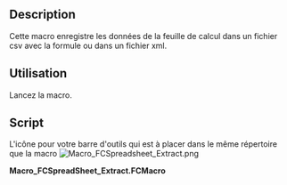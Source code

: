 <languages/>
<div class="mw-translate-fuzzy">
{{Macro/fr
|Name=Macro_FCSpreadsheet_Extract
|Icon=Macro_FCSpreadsheet_Extract.png
|Description=Cette macro enregistre les données de la feuille de calcul dans un fichier csv avec la formule ou dans un fichier xml.<br/> <br/>{{ColoredText|#ff0000|#ffffff|Nouvelle version tourne seulement avec FC version 0.18 and more (PySide2 Qt5)}} <br/> <br/> Pour la version précédente voir [https://gist.githubusercontent.com/mario52a/29f7dce6934e8adf5d584bdddd2e469f/raw/ef0b0de56a65afc34a9a1a969969797910f3a004/Macro_FCSpreadSheet_Extract.FCMacro Macro_FCSpreadSheet_Extract.FCMacro] et installez la manuellement.
|Author=Mario52
|Version=0.2
|Date=2020-03-14
|FCVersion=0.18 et plus
|Download=[https://www.freecadweb.org/wiki/images/d/d5/Macro_FCSpreadsheet_Extract.png ToolBar Icon]
}}
</div>

==Description== 

Cette macro enregistre les données de la feuille de calcul dans un fichier csv avec la formule ou dans un fichier xml.

<span id="Usage"></span>
==Utilisation==

Lancez la macro.

==Script==

L'icône pour votre barre d'outils qui est à placer dans le même répertoire que la macro [[File:Macro_FCSpreadsheet_Extract.png]]

'''Macro_FCSpreadSheet_Extract.FCMacro'''

{{MacroCode|code=
# -*- coding: utf-8 -*-
from __future__ import unicode_literals
"""
***************************************************************************
*   Copyright (c) 2018 2019 2020 <mario52>                                *
*                                                                         *
*   This file is a supplement to the FreeCAD CAx development system.      *
*                                                                         *
*   This program is free software; you can redistribute it and/or modify  *
*   it under the terms of the GNU Lesser General Public License (LGPL)    *
*   as published by the Free Software Foundation; either version 2 of     *
*   the License, or (at your option) any later version.                   *
*   for detail see the LICENCE text file.                                 *
*                                                                         *
*   This software is distributed in the hope that it will be useful,      *
*   but WITHOUT ANY WARRANTY; without even the implied warranty of        *
*   MERCHANTABILITY or FITNESS FOR A PARTICULAR PURPOSE.  See the         *
*   GNU Library General Public License for more details.                  *
*                                                                         *
*   You should have received a copy of the GNU Library General Public     *
*   License along with this macro; if not, write to the Free Software     *
*   Foundation, Inc., 59 Temple Place, Suite 330, Boston, MA  02111-1307  *
*   USA                                                                   *
***************************************************************************
*           WARNING! All changes in this file will be lost and            *  
*                  may cause malfunction of the program                   *
***************************************************************************
"""
#05/05/2018 14/03/2020
#
__title__   = "FCSpreadSheet_Extract"
__author__  = "Mario52"
__url__     = "https://freecad.org"
__Wiki__    = "https://wiki.freecad.org/Macro_FCSpreadSheet_Extract"
__version__ = "00.03"
__date__    = "2020/03/14" #YYYY/MM/DD


#### Test FreeCAD.Version above 0.17 BEGIN ##########################################################################################################
import WebGui
#WebGui.openBrowser("https://freecad.org/")
try:
    import PySide
    from PySide import QtGui
    import sys, os
    def errorDialog(msg):
        diag = QtGui.QMessageBox(QtGui.QMessageBox.Critical,u"Error FreeCAD Version",msg )
        diag.setWindowFlags(PySide.QtCore.Qt.WindowStaysOnTopHint) # PySide #cette fonction met la fenetre en avant
        diag.setStyleSheet("QLabel {color : #ffffff; background-color : #FF3300;  font: bold}")
        WebGui.openBrowser("https://gist.githubusercontent.com/mario52a/29f7dce6934e8adf5d584bdddd2e469f/raw/ef0b0de56a65afc34a9a1a969969797910f3a004/Macro_FCSpreadSheet_Extract.FCMacro" + "\n\n")
        diag.exec_()
        diag.setStyleSheet("Base")

    if int(FreeCAD.Version()[1]) < 18:      # Version of FreeCAD
        memo = PySide.QtGui.QClipboard()    # Copy the title in to the clipBoard
        memo.setText(__title__)    
        FreeCAD.Console.PrintMessage("https://gist.githubusercontent.com/mario52a/29f7dce6934e8adf5d584bdddd2e469f/raw/ef0b0de56a65afc34a9a1a969969797910f3a004/Macro_FCSpreadSheet_Extract.FCMacro" + "\n\n")
        errorDialog("This version " + __title__ + " works with FreeCAD v0.18 or higher. " + "\n\n"
                    "PySide2 Qt version: 5" + "\n\n"
                    "The macro it was derived from (30/04/2018 for FC v0.17) is displayed in your FreeCAD browser" + "\n\n"
                    "copy and paste it into the FCSpreadSheet_Extract macro or install it manually." + "\n\n"
                    "If the code is not displayed in the FreeCAD browser page," + "\n"
                    "copy the URL displayed in the Report View")
except Exception:
    None
#### Test FreeCAD.Version above 0.17 END ############################################################################################################

import PySide2
from PySide2 import QtWidgets, QtGui ,QtCore 
from PySide2.QtGui import *
from PySide2.QtCore import *
import copy
import re


path = FreeCAD.ConfigGet("UserAppData")
#path = Your path

global ESCAPE
global tableau
global data

########## separator 
ESCAPE = "\t"           #tabulation    #compatible FC
#ESCAPE = ","            #virgule       #compatible FCInfo
#ESCAPE = ";"            #point virgule #option
#ESCAPE = " "            #espace        #option
#ESCAPE = ""             #vide          #option
##########

def decodeColonne(colonne = "A"):                                  # converti la chaine A ... ZZ en numero de colonne ex: A = 1; AA = 27
    colonne  = re.split('[0-9]+', colonne, flags=re.IGNORECASE)[0] # supp the alphanumeric number ex: A2 = A; A12 = A (1A return 0)
    try:
        if len(colonne) > 1:
            return ((ord(colonne[0].upper()) - 64) * 26 ) + (ord(colonne[1].upper()) - 64) # max 2 car (AAAA return 27)
        else:
            return (ord(colonne.upper()) - 64 )
    except Exception:
        return 0

def decodeOccupation(dataTableau = ""):  # decode the max occupation Colonnes, Lines and give the cell occupation
    #
    #lineMax, colonneMax, cellsOccupation = decodeOccupation(FreeCAD.ActiveDocument.getObject(str(Sheet.Name)))
    #
    try:
        #tyty = unicode(dataTableau.cells.Content, "utf-8")
        tyty = dataTableau.cells.Content
        tyty = tyty.split(">")

        ####
        cellsOccupation = [] 
        cellsSorted     = []                                                 # search the "A1" definition
        for i in tyty[1:-2]:                                                 # split les cases dans la chaine XML
            i = i[i.find('"')+1:]
            i = i[:i.find('"')]
            cellsOccupation.append(i)

        cellsSorted = copy.deepcopy(cellsOccupation)
        cellsSorted.sort()

        ####
        linesMax = 0
        for i in cellsSorted:                                                # recherche le max (ligne et colonne)
            colonnesMax = re.split('[0-9]+', i, flags=re.IGNORECASE)         # colonne max (AA)
            try:
                dummy   = int(re.split('[A-Z]+', i, flags=re.IGNORECASE)[1]) # line
                if dummy > linesMax:
                    linesMax = dummy                                         # lines max
            except Exception:
                None
        del cellsSorted[:]
        ####
        return linesMax, decodeColonne(colonnesMax[0]), cellsOccupation      # return linesMax , colonnesMax, cellsOccupation

    except Exception:
        FreeCAD.Console.PrintError("Error data, Enter object <Sheet object> ex:" + "\n")
        FreeCAD.Console.PrintError("lineMax, colonneMax, cellsOccupation = decodeOccupation(FreeCAD.ActiveDocument.getObject(str(Sheet.Name)))" + "\n")
        return 0, 0, []

def caseTableau(ligne = 1, colonne = 1):                                     # calcule et code la case du tableur ex: 1,1 = A1; 7,7 = G7
    #
    # print caseTableau( 1, 1)
    #
    if ligne < 1: ligne = 1
    if ligne > 16384: ligne = 16384
    if colonne < 1: colonne = 1
    if colonne > 702: colonne = 702
    if (colonne > 26):
        if abs(colonne % 26) == 0:
            return chr(64 + (abs(colonne / 26) -1)) + chr(90) + str(ligne)
        else:
            return chr(64 + (abs(colonne / 26))) + chr(64 + (abs(colonne % 26))) + str(ligne)
    else:
        return chr(colonne + 64) + str(ligne)

def saveDataInFile(data = ""):
    global tableau

    SaveName, Filter = PySide2.QtWidgets.QFileDialog.getSaveFileName(None, "Save a file txt", path, "CSV (*.csv);;XML (*.xml)") # PySide

    if (SaveName == ""):
        App.Console.PrintMessage("Process aborted"+"\n")
    else:
        App.Console.PrintMessage("Registration of "+SaveName+"\n")
        try:
            file = open(SaveName, 'w')
            try:
                if Filter == "XML (*.xml)":
                    ext = "(*.xml)"
                    file.write(tableau.cells.Content)          # save XML
                else:
                    ext = "(*.csv)"
                    for i in data:
#                        file.write(unicode(i).encode("utf-8")) # save CSV
                        file.write(i) # save CSV

                        print(i)

            except Exception:
                App.Console.PrintError("Error write file "+ext+"\n")
            finally:
                file.close()
        except Exception:
            App.Console.PrintError("Error Open file "+SaveName+"\n")

##tableau.getContents("A2")                             #lire une celulle
##print App.ActiveDocument.Spreadsheet.cells.Content    #lire toutes les celulles # XML

try:
    for i in FreeCAD.ActiveDocument.Objects:               # search SpreadSheet in all object
        obj = FreeCAD.ActiveDocument.getObject(i.Name).TypeId.split("::")[0]
        if obj == "Spreadsheet":
            tableau = FreeCAD.ActiveDocument.getObject(str(i.Name))
            print( "Name : ",i.Name," ; Label : ",i.Label)
            break                                          # quit to the first SpreadSheet
    
    linesMax    = decodeOccupation(tableau)[0]             # linesMax
    colonnesMax = decodeOccupation(tableau)[1]             # colonnesMax
    #print decodeOccupation(tableau)[2]                    # display the cells occupied
    
    print( "Number cell : ", linesMax * colonnesMax," (", linesMax," L x ", colonnesMax," C)")
    FreeCADGui.updateGui()                                          # rafraichi l'ecran
    
    dataToSave = []
    for i in range(1, linesMax+1):
        for ii in range(1, colonnesMax+1):
    #        dataToSave.append(unicode(tableau.getContents(caseTableau(i,ii)), 'utf-8') + ESCAPE)
            dataToSave.append(tableau.getContents(caseTableau(i,ii)) + ESCAPE)
        dataToSave.append("\n")
    
    saveDataInFile(dataToSave)
    del dataToSave[:]
    
    print( "__Fin FCSpreadSheet_Extract__________\n")
except Exception:
    print ("No SpreadSheet in the document or Error")


}}